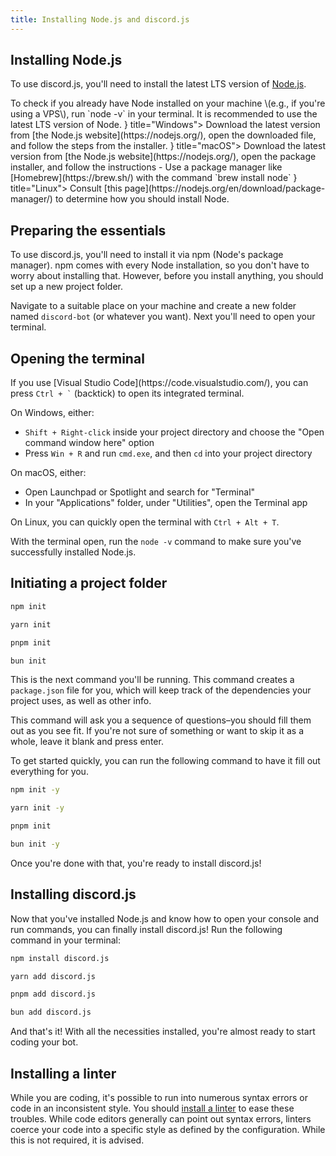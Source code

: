 ```yaml
---
title: Installing Node.js and discord.js
---
```



## Installing Node.js

To use discord.js, you'll need to install the latest LTS version of [Node.js](https://nodejs.org/).

<Callout>
	To check if you already have Node installed on your machine \(e.g., if you're using a VPS\), run `node -v` in your
	terminal. It is recommended to use the latest LTS version of Node.
</Callout>

<Cards>
	<Card icon={<Grid2x2 />} title="Windows">
		Download the latest version from [the Node.js website](https://nodejs.org/), open the downloaded file, and follow
		the steps from the installer.
	</Card>
	<Card icon={<Apple />} title="macOS">
		Download the latest version from [the Node.js website](https://nodejs.org/), open the package installer, and follow
		the instructions - Use a package manager like [Homebrew](https://brew.sh/) with the command `brew install node`
	</Card>
	<Card icon={<Cpu />} title="Linux">
		Consult [this page](https://nodejs.org/en/download/package-manager/) to determine how you should install Node.
	</Card>
</Cards>

## Preparing the essentials

To use discord.js, you'll need to install it via npm \(Node's package manager\). npm comes with every Node installation, so you don't have to worry about installing that. However, before you install anything, you should set up a new project folder.

Navigate to a suitable place on your machine and create a new folder named `discord-bot` (or whatever you want). Next you'll need to open your terminal.

## Opening the terminal

<Callout>
	If you use [Visual Studio Code](https://code.visualstudio.com/), you can press <code>Ctrl + `</code> (backtick) to
	open its integrated terminal.
</Callout>

On Windows, either:

- `Shift + Right-click` inside your project directory and choose the "Open command window here" option
- Press `Win + R` and run `cmd.exe`, and then `cd` into your project directory

On macOS, either:

- Open Launchpad or Spotlight and search for "Terminal"
- In your "Applications" folder, under "Utilities", open the Terminal app

On Linux, you can quickly open the terminal with `Ctrl + Alt + T`.

With the terminal open, run the `node -v` command to make sure you've successfully installed Node.js.

## Initiating a project folder

```sh tab="npm"
npm init
```

```sh tab="yarn"
yarn init
```

```sh tab="pnpm"
pnpm init
```

```sh tab="bun"
bun init
```

This is the next command you'll be running. This command creates a `package.json` file for you, which will keep track of the dependencies your project uses, as well as other info.

This command will ask you a sequence of questions–you should fill them out as you see fit. If you're not sure of something or want to skip it as a whole, leave it blank and press enter.

To get started quickly, you can run the following command to have it fill out everything for you.

```sh tab="npm"
npm init -y
```

```sh tab="yarn"
yarn init -y
```

```sh tab="pnpm"
pnpm init
```

```sh tab="bun"
bun init -y
```

Once you're done with that, you're ready to install discord.js!

## Installing discord.js

Now that you've installed Node.js and know how to open your console and run commands, you can finally install discord.js! Run the following command in your terminal:

```sh tab="npm"
npm install discord.js
```

```sh tab="yarn"
yarn add discord.js
```

```sh tab="pnpm"
pnpm add discord.js
```

```sh tab="bun"
bun add discord.js
```

And that's it! With all the necessities installed, you're almost ready to start coding your bot.

## Installing a linter

While you are coding, it's possible to run into numerous syntax errors or code in an inconsistent style. You should [install a linter](/guide/legacy/preparations/linter) to ease these troubles. While code editors generally can point out syntax errors, linters coerce your code into a specific style as defined by the configuration. While this is not required, it is advised.
